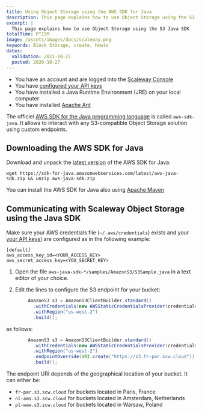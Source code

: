 ```yaml
---
title: Using Object Storage using the AWS SDK for Java
description: This page explains how to use Object Storage using the S3 Java SDK
excerpt: |
  This page explains how to use Object Storage using the S3 Java SDK
totalTime: PT15M
image: /assets/images/docs/scaleway.png
keywords: Block Storage, create, Howto
dates:
  validation: 2021-10-27
  posted: 2020-10-27
---
```


<Message type="requirement">

  - You have an account and are logged into the [Scaleway Console](https://console.scaleway.com)  
  - You have [configured your API keys](/console/my-project/how-to/generate-api-key/)
  - You have installed a Java Runtime Environment (JRE) on your local computer
  - You have installed [Apache Ant]()

</Message>

The officiel [AWS SDK for the Java programming language](https://aws.amazon.com/sdk-for-java/) is called `aws-sdk-java`. It allows to interact with any S3-compatible Object Storage solution using custom endpoints.

## Downloading the AWS SDK for Java

Download and unpack the [latest version](https://sdk-for-java.amazonwebservices.com/latest/aws-java-sdk.zip) of the AWS SDK for Java:

  ```
  wget https://sdk-for-java.amazonwebservices.com/latest/aws-java-sdk.zip && unzip aws-java-sdk.zip
  ```

  <Message type="tip">

  You can install the AWS SDK for Java also using [Apache Maven](https://docs.aws.amazon.com/sdk-for-java/v1/developer-guide/setup-project-maven.html)

  </Message>

## Communicating with Scaleway Object Storage using the Java SDK

<Message type="important">

Make sure your AWS credentials file (`~/.aws/credentials`) exists and your [your API keys](/console/my-project/how-to/generate-api-key/)] are configured as in the following example: 

```
[default]
aws_access_key_id=<YOUR_ACCESS_KEY>
aws_secret_access_key=<YOU_SECRET_KEY>

```
1. Open the file `aws-java-sdk-*/samples/AmazonS3/S3Sample.java` in a text editor of your choice.

2. Edit the lines to configure the S3 endpoint for your bucket:

  ```java
          AmazonS3 s3 = AmazonS3ClientBuilder.standard()
            .withCredentials(new AWSStaticCredentialsProvider(credentials))
            .withRegion("us-west-2")
            .build();
  ```

  as follows:

  ```java
          AmazonS3 s3 = AmazonS3ClientBuilder.standard()
            .withCredentials(new AWSStaticCredentialsProvider(credentials))
            .withRegion("us-west-2")
            .endpointOverride(URI.create("https://s3.fr-par.scw.cloud"))
            .build();
  ```

  <Message type="note">

  The endpoint URI depends of the geographical location of your bucket. It can either be: 

  * `fr-par.s3.scw.cloud` for buckets located in Paris, France
  * `nl-ams.s3.scw.cloud` for buckets located in Amsterdam, Netherlands
  * `pl-waw.s3.scw.cloud` for buckets located in Warsaw, Poland

  </Message>